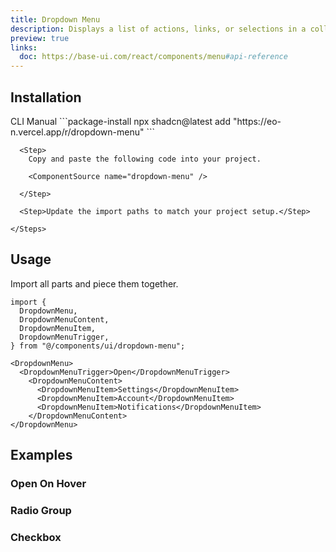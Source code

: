 ```yaml
---
title: Dropdown Menu
description: Displays a list of actions, links, or selections in a collapsible panel.
preview: true
links:
  doc: https://base-ui.com/react/components/menu#api-reference
---
```


<ComponentTabs name="dropdown-menu-demo" />

## Installation

<CodeTabs>

  <TabsList>
    <TabsTrigger value="cli">CLI</TabsTrigger>
    <TabsTrigger value="manual">Manual</TabsTrigger>
  </TabsList>

  <TabsContent value="cli">
    ```package-install 
    npx shadcn@latest add "https://eo-n.vercel.app/r/dropdown-menu"
    ```
  </TabsContent>

  <TabsContent value="manual">
    <Steps>

      <Step>
        Copy and paste the following code into your project.

        <ComponentSource name="dropdown-menu" />

      </Step>
      
      <Step>Update the import paths to match your project setup.</Step>

    </Steps>
  </TabsContent>

</CodeTabs>

## Usage

Import all parts and piece them together.

```tsx
import {
  DropdownMenu,
  DropdownMenuContent,
  DropdownMenuItem,
  DropdownMenuTrigger,
} from "@/components/ui/dropdown-menu";
```

```tsx
<DropdownMenu>
  <DropdownMenuTrigger>Open</DropdownMenuTrigger>
    <DropdownMenuContent>
      <DropdownMenuItem>Settings</DropdownMenuItem>
      <DropdownMenuItem>Account</DropdownMenuItem>
      <DropdownMenuItem>Notifications</DropdownMenuItem>
    </DropdownMenuContent>
</DropdownMenu>
```

## Examples

### Open On Hover

<ComponentTabs name="dropdown-menu-hover" />

### Radio Group

<ComponentTabs name="dropdown-menu-radio" />

### Checkbox

<ComponentTabs name="dropdown-menu-checkbox" />

